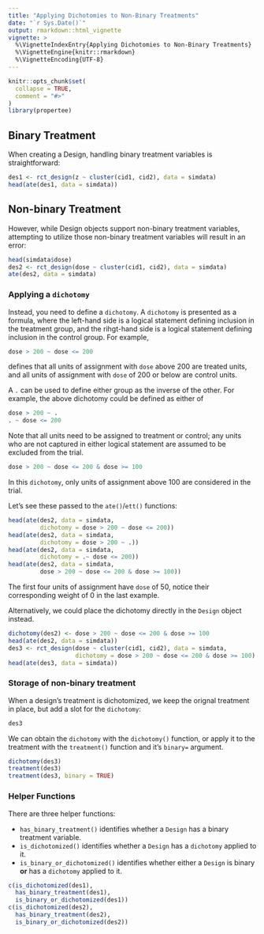 ```yaml
---
title: "Applying Dichotomies to Non-Binary Treatments"
date: "`r Sys.Date()`"
output: rmarkdown::html_vignette
vignette: >
  %\VignetteIndexEntry{Applying Dichotomies to Non-Binary Treatments}
  %\VignetteEngine{knitr::rmarkdown}
  %\VignetteEncoding{UTF-8}
---
```


```r
knitr::opts_chunk$set(
  collapse = TRUE,
  comment = "#>"
)
library(propertee)
```

## Binary Treatment

When creating a Design, handling binary treatment variables is straightforward:

```r
des1 <- rct_design(z ~ cluster(cid1, cid2), data = simdata)
head(ate(des1, data = simdata))
```

## Non-binary Treatment

However, while Design objects support non-binary treatment variables, attempting
to utilize those non-binary treatment variables will result in an error:

```r
head(simdata$dose)
des2 <- rct_design(dose ~ cluster(cid1, cid2), data = simdata)
ate(des2, data = simdata)
```

### Applying a `dichotomy`

Instead, you need to define a `dichotomy`. A `dichotomy` is presented as a
formula, where the left-hand side is a logical statement defining inclusion in
the treatment group, and the rihgt-hand side is a logical statement defining
inclusion in the control group. For example,

```r
dose > 200 ~ dose <= 200
```

defines that all units of assignment with `dose` above 200 are treated units,
and all units of assignment with `dose` of 200 or below are control units.

A `.` can be used to define either group as the inverse of the other. For
example, the above dichotomy could be defined as either of

```r
dose > 200 ~ .
. ~ dose <= 200
```

Note that all units need to be assigned to treatment or control; any units who
are not captured in either logical statement are assumed to be excluded from the
trial.

```r
dose > 200 ~ dose <= 200 & dose >= 100
```

In this `dichotomy`, only units of assignment above 100 are considered in the
trial.

Let's see these passed to the `ate()`/`ett()` functions:

```r
head(ate(des2, data = simdata,
         dichotomy = dose > 200 ~ dose <= 200))
head(ate(des2, data = simdata,
         dichotomy = dose > 200 ~ .))
head(ate(des2, data = simdata,
         dichotomy = .~ dose <= 200))
head(ate(des2, data = simdata,
         dose > 200 ~ dose <= 200 & dose >= 100))
```

The first four units of assignment have `dose` of 50, notice their corresponding
weight of 0 in the last example.

Alternatively, we could place the dichotomy directly in the `Design` object
instead.

```r
dichotomy(des2) <- dose > 200 ~ dose <= 200 & dose >= 100
head(ate(des2, data = simdata))
des3 <- rct_design(dose ~ cluster(cid1, cid2), data = simdata,
                   dichotomy = dose > 200 ~ dose <= 200 & dose >= 100)
head(ate(des3, data = simdata))
```
### Storage of non-binary treatment

When a design's treatment is dichotomized, we keep the orignal treatment in
place, but add a slot for the `dichotomy`:

```r
des3
```

We can obtain the `dichotomy` with the `dichotomy()` function, or apply it to
the treatment with the `treatment()` function and it's `binary=` argument.

```r
dichotomy(des3)
treatment(des3)
treatment(des3, binary = TRUE)
```

### Helper Functions

There are three helper functions:

- `has_binary_treatment()` identifies whether a `Design` has a binary treatment
  variable.
- `is_dichotomized()` identifies whether a `Design` has a `dichotomy`
  applied to it.
- `is_binary_or_dichotomized()` identifies whether either a `Design` is binary
  **or** has a `dichotomy` applied to it.

```r
c(is_dichotomized(des1),
  has_binary_treatment(des1),
  is_binary_or_dichotomized(des1))
c(is_dichotomized(des2),
  has_binary_treatment(des2),
  is_binary_or_dichotomized(des2))
```
